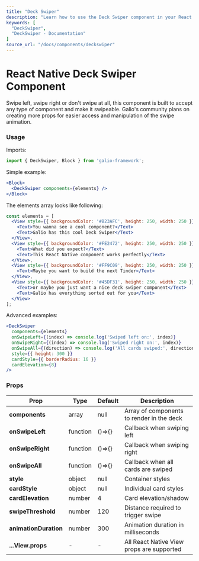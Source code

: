 ```yaml
---
title: "Deck Swiper"
description: "Learn how to use the Deck Swiper component in your React Native applications with Galio Framework."
keywords: [
  "DeckSwiper",
  "DeckSwiper - Documentation"
]
source_url: "/docs/components/deckswiper"
---
```



# React Native Deck Swiper Component

Swipe left, swipe right or don't swipe at all, this component is built to accept any type of component and make it swipeable. Galio's community plans on creating more props for easier access and manipulation of the swipe animation.

<CarbonAds serve="CE7IPK3L" placement="galioio" />

### Usage

Imports:

```jsx
import { DeckSwiper, Block } from 'galio-framework';
```

Simple example:

```jsx
<Block>
  <DeckSwiper components={elements} />
</Block>
```

The elements array looks like following:

```jsx
const elements = [
  <View style={{ backgroundColor: '#B23AFC', height: 250, width: 250 }}>
    <Text>You wanna see a cool component?</Text>
    <Text>Galio has this cool Deck Swiper</Text>
  </View>,
  <View style={{ backgroundColor: '#FE2472', height: 250, width: 250 }}>
    <Text>What did you expect?</Text>
    <Text>This React Native component works perfectly</Text>
  </View>,
  <View style={{ backgroundColor: '#FF9C09', height: 250, width: 250 }}>
    <Text>Maybe you want to build the next Tinder</Text>
  </View>,
  <View style={{ backgroundColor: '#45DF31', height: 250, width: 250 }}>
    <Text>or maybe you just want a nice deck swiper component</Text>
    <Text>Galio has everything sorted out for you</Text>
  </View>
];
```

Advanced examples:

```jsx
<DeckSwiper
  components={elements}
  onSwipeLeft={(index) => console.log('Swiped left on:', index)}
  onSwipeRight={(index) => console.log('Swiped right on:', index)}
  onSwipeAll={(direction) => console.log('All cards swiped:', direction)}
  style={{ height: 300 }}
  cardStyle={{ borderRadius: 16 }}
  cardElevation={8}
/>
```

### Props

| Prop                   | Type     | Default   | Description                                                                 |
|------------------------|----------|-----------|-----------------------------------------------------------------------------|
| **components**         | array    | null      | Array of components to render in the deck                                  |
| **onSwipeLeft**        | function | ()=>{}    | Callback when swiping left                                                 |
| **onSwipeRight**       | function | ()=>{}    | Callback when swiping right                                                |
| **onSwipeAll**         | function | ()=>{}    | Callback when all cards are swiped                                         |
| **style**              | object   | null      | Container styles                                                            |
| **cardStyle**          | object   | null      | Individual card styles                                                      |
| **cardElevation**      | number   | 4         | Card elevation/shadow                                                       |
| **swipeThreshold**     | number   | 120       | Distance required to trigger swipe                                         |
| **animationDuration**  | number   | 300       | Animation duration in milliseconds                                         |
| **...View.props**      | -        | -         | All React Native View props are supported                                  |
